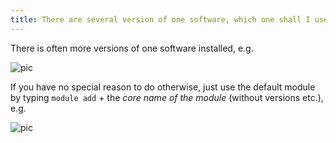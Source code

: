 ```yaml
---
title: There are several version of one software, which one shall I use?
---
```

There is often more versions of one software installed, e.g.

![pic](/img/meta/support/faqs-content/sw-which-version-pic-001.png)

If you have no special reason to do otherwise, just use the default module by typing `module add` + the *core name of the module* (without versions etc.), e.g.

![pic](/img/meta/support/faqs-content/sw-which-version-pic-002.png)



